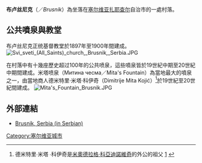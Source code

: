 {{expand|time=2016-07-22T01:23:07+00:00}}
{{Infobox settlement
|official_name = 布卢丝尼克
|other_name =
|native_name = Брусник
|nickname =
|settlement_type = 村落
|motto =
|image_skyline = Brusnik.JPG
|pushpin_map = Serbia
|pushpin_label_position =bottom
|subdivision_type = 國家
|subdivision_name ={{flag|Serbia}}
|subdivision_type1 = [[地区|地区]]
|subdivision_name1 = {{le|東塞爾維亞|Eastern Serbia}}
|subdivision_type2 = [[塞爾維亞行政區劃|州]]
|subdivision_name2 = [[扎耶查尔|扎耶查尔州]]
|subdivision_type3 = {{le|塞爾維亞自治市|Municipalities of Serbia|自治市}}
|subdivision_name3 = [[扎耶查尔|扎耶查尔]]
|government_footnotes =
|government_type =
|leader_title =
|leader_name =
|established_title =
|established_date =
|area_magnitude =
|unit_pref =Metric
|area_footnotes =
|area_total_km2 =
|area_land_km2 =
|population_as_of =2002
|population_footnotes =
|population_note =
|population_total =456
|population_density_km2 =
|timezone =[[欧洲中部时间|CET]]
|utc_offset = +1
|timezone_DST = [[欧洲中部夏令时间|CEST]]
|utc_offset_DST = +2
|latd= 44|latm= 06|lats= 11|latNS= N
|longd= 22|longm= 26|longs=17 |longEW= E
|elevation_footnotes =
|elevation_m =140
|elevation_ft =
|postal_code_type =
|postal_code =19313
|area_code =(+381) (0)19
|blank_name =
|blank_info =
|website =
|footnotes =
}}
'''布卢丝尼克'''（{{lang-sr|Брусник}}／''Brusnik''）為坐落在[[塞尔维亚|塞尔维亚]][[扎耶查尔|扎耶查尔]]自治市的一處村落。

==公共噴泉與教堂==
布卢丝尼克正统基督教堂於1897年至1900年間建成。
[[File:Svi_sveti_(All_Saints)_church,_Brusnik,_Serbia.JPG|thumb]] 

在村落中有十幾座歷史超过100年的公共喷泉，這些噴泉皆於19世紀中期至20世紀中期間建成。米塔喷泉（Митина чесма／Mita's Fountain）為當地最大的噴泉之一，由當地商人德米特里·米塔·科伊奇（Dimitrije Mita Kojić）<ref>德米特里∙米塔 ∙科伊奇是[[米奧德拉格·科亞迪諾維奇|米奧德拉格·科亞迪諾維奇]]的外公的祖父 [http://autochthoinos.com/2015/05/nostalgia-the-colour-of-wine/] {{Wayback|url=http://autochthoinos.com/2015/05/nostalgia-the-colour-of-wine/ |date=20160614024029 }}</ref>於19世紀至20世紀間建成。
[[File:Mita's_Fountain_Brusnik.JPG|thumb]]

==外部連結==
* [http://www.brusnik.net/Istorija/Istorija.html Brusnik, Serbia (in Serbian)]{{dead link|date=2017年12月 |bot=InternetArchiveBot |fix-attempted=yes }}

{{DEFAULTSORT:Brusnik, Zajecar}}
[[Category:塞尔维亚城市|Category:塞尔维亚城市]]